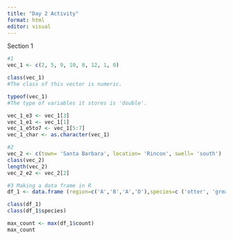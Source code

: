 ```yaml
---
title: "Day 2 Activity"
format: html
editor: visual
---
```


Section 1

```r
#1
vec_1 <- c(2, 5, 9, 10, 8, 12, 1, 0)

class(vec_1)
#The class of this vector is numeric.

typeof(vec_1)
#The type of variables it stores is 'double'.

vec_1_e3 <- vec_1[3]
vec_1_e1 <- vec_1[1]
vec_1_e5to7 <- vec_1[5:7]
vec_1_char <- as.character(vec_1)

#2
vec_2 <- c(town= 'Santa Barbara', location= 'Rincon', swell= 'south')
class(vec_2)
length(vec_2)
vec_2_e2 <- vec_2[2]

#3 Making a data frame in R
df_1 <- data.frame (region=c('A','B','A','D'),species=c ('otter', 'great white','sea lion','gray whale'),count= c(12,2,36,6))

class(df_1)
class(df_1$species)

max_count <- max(df_1$count)
max_count
```
